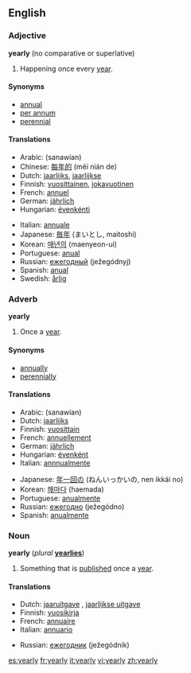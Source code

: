 ==English==

===Adjective===
'''yearly''' (no comparative or superlative)

# {{time}} Happening once every [[year]].

====Synonyms====
*[[annual]]
*[[per annum]]
*[[perennial]]

====Translations====
{{top}}
*Arabic: {{ARchar|[[سنويًا]]}} (sanawían)
*Chinese: [[每年的]] (měi nián de)
*Dutch: [[jaarlijks]], [[jaarlijkse]]
*Finnish: [[vuosittainen]], [[jokavuotinen]]
*French: [[annuel]] {{m}}
*German: [[jährlich]]
*Hungarian: [[évenkénti]]
{{mid}}
*Italian: [[annuale]]
*Japanese: [[毎年]] (まいとし, maitoshi)
*Korean: [[매년의]] (maenyeon-ui)
*Portuguese: [[anual]]
*Russian: [[ежегодный]] (ježegódnyj)
*Spanish: [[anual]]
*Swedish: [[årlig]]
{{bottom}}

===Adverb===
'''yearly'''

# Once a [[year]].

====Synonyms====
*[[annually]]
*[[perennially]]

====Translations====
{{top}}
*Arabic: {{ARchar|[[سنويًا]]}} (sanawían)
*Dutch: [[jaarlijks]]
*Finnish: [[vuosittain]]
*French: [[annuellement]]
*German: [[jährlich]]
*Hungarian: [[évenként]]
*Italian: [[annnualmente]]
{{mid}}
*Japanese: [[年一回]][[の]] (ねんいっかいの, nen ikkái no)
*Korean: [[해마다]] (haemada)
*Portuguese: [[anualmente]]
*Russian: [[ежегодно]] (ježegódno)
*Spanish: [[anualmente]]
{{bottom}}

===Noun===
'''yearly''' (''plural'' '''[[yearlies]]''')

# Something that is [[publish]]ed once a [[year]].

====Translations====
{{top}}
*Dutch: [[jaaruitgave]] {{f}}, [[jaarlijkse uitgave]] {{f}}
*Finnish: [[vuosikirja]]
*French: [[annuaire]] {{m}}
*Italian: [[annuario]] {{m}}
{{mid}}
*Russian: [[ежегодник]] (ježegódnik) {{m}}
{{bottom}}

[[es:yearly]]
[[fr:yearly]]
[[it:yearly]]
[[vi:yearly]]
[[zh:yearly]]